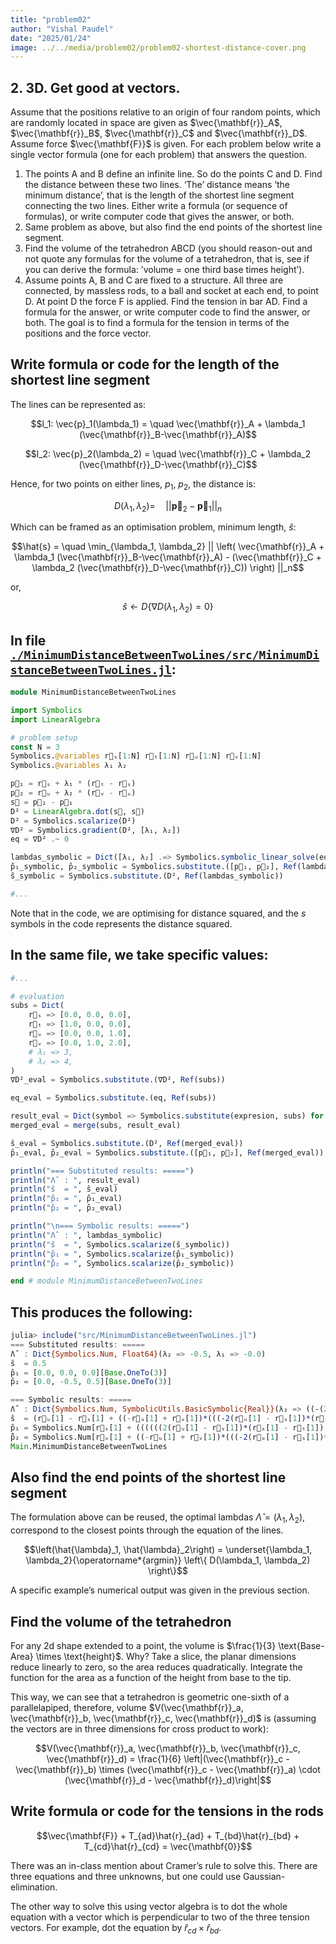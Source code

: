```yaml
---
title: "problem02"
author: "Vishal Paudel"
date: "2025/01/24"
image: ../../media/problem02/problem02-shortest-distance-cover.png
---
```


::: {.callout}
# 2\. **3D. Get good at vectors.**

Assume that the positions relative to an origin of four random points, which are randomly located in space are given as $\vec{\mathbf{r}}_A$, $\vec{\mathbf{r}}_B$, $\vec{\mathbf{r}}_C$ and $\vec{\mathbf{r}}_D$. Assume force $\vec{\mathbf{F}}$ is given. For each problem below write a single vector formula (one for each problem) that answers the question.  
 
1. The points A and B define an infinite line. So do the points C and D. Find the distance between these two lines. ‘The’ distance means ‘the minimum distance’, that is the length of the shortest line segment connecting the two lines. Either write a formula (or sequence of formulas), or write computer code that gives the answer, or both.  
2. Same problem as above, but also find the end points of the shortest line segment.  
3. Find the volume of the tetrahedron ABCD (you should reason-out and not quote any formulas for the volume of a tetrahedron, that is, see if you can derive the formula: ’volume = one third base times height’).  
4. Assume points A, B and C are fixed to a structure. All three are connected, by massless rods, to a ball and socket at each end, to point D. At point D the force  F is applied. Find the tension in bar AD. Find a formula for the answer, or write computer code to find the answer, or both. The goal is to find a formula for the tension in terms of the positions and the force vector.
:::

## Write formula or code for the length of the shortest line segment

The lines can be represented as:

$$l_1: \vec{p}_1(\lambda_1) = \quad \vec{\mathbf{r}}_A + \lambda_1 (\vec{\mathbf{r}}_B-\vec{\mathbf{r}}_A)$$

$$l_2: \vec{p}_2(\lambda_2) = \quad \vec{\mathbf{r}}_C + \lambda_2 (\vec{\mathbf{r}}_D-\vec{\mathbf{r}}_C)$$

Hence, for two points on either lines, $p_1$, $p_2$, the distance is:

$$D(\lambda_1, \lambda_2) = \quad \left|\left| \mathbf{\vec{p}}_2 - \mathbf{\vec{p}}_1 \right|\right|_n$$

Which can be framed as an optimisation problem, minimum length, $\hat{s}$:

$$\hat{s} = \quad \min_{\lambda_1, \lambda_2} || \left( \vec{\mathbf{r}}_A + \lambda_1 (\vec{\mathbf{r}}_B-\vec{\mathbf{r}}_A) - (\vec{\mathbf{r}}_C + \lambda_2 (\vec{\mathbf{r}}_D-\vec{\mathbf{r}}_C)) \right) ||_n$$

or,

$$\hat{s} \leftarrow D\left\{ \nabla D(\lambda_1, \lambda_2) = 0 \right\}$$

::: {.callout collapse=false}
# In file [`./MinimumDistanceBetweenTwoLines/src/MinimumDistanceBetweenTwoLines.jl`](./MinimumDistanceBetweenTwoLines/src/MinimumDistanceBetweenTwoLines.jl):

```julia
module MinimumDistanceBetweenTwoLines

import Symbolics
import LinearAlgebra

# problem setup
const N = 3
Symbolics.@variables r⃗ₛ[1:N] r⃗ₜ[1:N] r⃗ᵤ[1:N] r⃗ᵥ[1:N]
Symbolics.@variables λ₁ λ₂

p⃗₁ = r⃗ₛ + λ₁ * (r⃗ₜ - r⃗ₛ)
p⃗₂ = r⃗ᵤ + λ₂ * (r⃗ᵥ - r⃗ᵤ)
s⃗ = p⃗₂ - p⃗₁
D² = LinearAlgebra.dot(s⃗, s⃗)
D² = Symbolics.scalarize(D²)
∇D² = Symbolics.gradient(D², [λ₁, λ₂])
eq = ∇D² .~ 0

lambdas_symbolic = Dict([λ₁, λ₂] .=> Symbolics.symbolic_linear_solve(eq, [λ₁, λ₂]))
p̂₁_symbolic, p̂₂_symbolic = Symbolics.substitute.([p⃗₁, p⃗₂], Ref(lambdas_symbolic))
ŝ_symbolic = Symbolics.substitute.(D², Ref(lambdas_symbolic))

#...
```
:::

Note that in the code, we are optimising for distance squared, and the $s$ symbols in the code represents the distance squared.

::: {.callout collapse=true}
# In the same file, we take specific values:

```julia
#...

# evaluation
subs = Dict(
    r⃗ₛ => [0.0, 0.0, 0.0],
    r⃗ₜ => [1.0, 0.0, 0.0],
    r⃗ᵤ => [0.0, 0.0, 1.0],
    r⃗ᵥ => [0.0, 1.0, 2.0],
    # λ₁ => 3,
    # λ₂ => 4,
)
∇D²_eval = Symbolics.substitute.(∇D², Ref(subs))

eq_eval = Symbolics.substitute.(eq, Ref(subs))

result_eval = Dict(symbol => Symbolics.substitute(expresion, subs) for (symbol, expresion) in lambdas_symbolic)
merged_eval = merge(subs, result_eval)

ŝ_eval = Symbolics.substitute.(D², Ref(merged_eval))
p̂₁_eval, p̂₂_eval = Symbolics.substitute.([p⃗₁, p⃗₂], Ref(merged_eval))

println("=== Substituted results: =====")
println("Λ̂  : ", result_eval)
println("ŝ  = ", ŝ_eval)
println("p̂₁ = ", p̂₁_eval)
println("p̂₂ = ", p̂₂_eval)

println("\n=== Symbolic results: =====")
println("Λ̂  : ", lambdas_symbolic)
println("ŝ  = ", Symbolics.scalarize(ŝ_symbolic))
println("p̂₁ = ", Symbolics.scalarize(p̂₁_symbolic))
println("p̂̂₂ = ", Symbolics.scalarize(p̂₂_symbolic))

end # module MinimumDistanceBetweenTwoLines
```
:::

::: {.callout}
# This produces the following:

```julia
julia> include("src/MinimumDistanceBetweenTwoLines.jl")
=== Substituted results: =====
Λ̂  : Dict{Symbolics.Num, Float64}(λ₂ => -0.5, λ₁ => -0.0)
ŝ  = 0.5
p̂₁ = [0.0, 0.0, 0.0][Base.OneTo(3)]
p̂₂ = [0.0, -0.5, 0.5][Base.OneTo(3)]

=== Symbolic results: =====
Λ̂  : Dict{Symbolics.Num, SymbolicUtils.BasicSymbolic{Real}}(λ₂ => ((-(2(r⃗ᵤ[1] - r⃗ₛ[1])*(r⃗ₛ[1] - r⃗ₜ[1]) + 2(r⃗ᵤ[2] - r⃗ₛ[2])*(r⃗ₛ[2] - r⃗ₜ[2]) + 2(r⃗ᵤ[3] - r⃗ₛ[3])*(⃗rₛ[3] - r⃗ₜ[3]))*(-2(-r⃗ᵤ[1] + r⃗ᵥ[1])*(r⃗ₛ[1] - r⃗ₜ[1]) - 2(-r⃗ᵤ[2] + r⃗ᵥ[2])*(r⃗ₛ[2] - r⃗ₜ[2]) - 2(-r⃗ᵤ[3] + r⃗ᵥ[3])*(r⃗ₛ[3] - r⃗ₜ[3]))) / (-2((r⃗ₛ[1] - r⃗ₜ[1])^2) - 2((r⃗ₛ[2] - r⃗ₜ[2])^2) - 2((r⃗ₛ[3] - r⃗ₜ[3])^2)) + 2(-r⃗ᵤ[1] + r⃗ᵥ[1])*(r⃗ᵤ[1] - r⃗ₛ[1]) + 2(-r⃗ᵤ[2] + r⃗ᵥ[2])*(r⃗ᵤ[2] - r⃗ₛ[2]) + 2(r⃗ᵤ[3] - r⃗ₛ[3])*(-r⃗ᵤ[3] + r⃗ᵥ[3])) / ((-((-2(-⃗rᵤ[1] + r⃗ᵥ[1])*(r⃗ₛ[1] - r⃗ₜ[1]) - 2(-r⃗ᵤ[2] + r⃗ᵥ[2])*(r⃗ₛ[2] - r⃗ₜ[2]) - 2(-r⃗ᵤ[3] + r⃗ᵥ[3])*(r⃗ₛ[3] - r⃗ₜ[3]))^2)) / (-2((r⃗ₛ[1] - r⃗ₜ[1])^2) - 2((r⃗ₛ[2] - r⃗ₜ[2])^2) - 2((r⃗ₛ[3] - r⃗ₜ[3])^2)) - 2((-r⃗ᵤ[1] + r⃗ᵥ[1])^2) - 2((-r⃗ᵤ[2] + r⃗ᵥ[2])^2) - 2((-r⃗ᵤ[3] + r⃗ᵥ[3])^2)), λ₁ => ((-((-(2(r⃗ᵤ[1] - r⃗ₛ[1])*(r⃗ₛ[1] - r⃗ₜ[1]) + 2(r⃗ᵤ[2] - r⃗ₛ[2])*(r⃗ₛ[2] - r⃗ₜ[2]) + 2(r⃗ᵤ[3] - r⃗ₛ[3])*(r⃗ₛ[3] - r⃗ₜ[3]))*(-2(-r⃗ᵤ[1] + r⃗ᵥ[1])*(r⃗ₛ[1] - r⃗ₜ[1]) - 2(-r⃗ᵤ[2] + r⃗ᵥ[2])*(r⃗ₛ[2] - r⃗ₜ[2]) - 2(-r⃗ᵤ[3] + r⃗ᵥ[3])*(r⃗ₛ[3] - r⃗ₜ[3]))) / (-2((r⃗ₛ[1] - r⃗ₜ[1])^2) - 2((r⃗ₛ[2] - r⃗ₜ[2])^2) - 2((r⃗ₛ[3] - r⃗ₜ[3])^2)) + 2(-r⃗ᵤ[1] + r⃗ᵥ[1])*(r⃗ᵤ[1] - r⃗ₛ[1]) + 2(-r⃗ᵤ[2] + r⃗ᵥ[2])*(r⃗ᵤ[2] - r⃗ₛ[2]) + 2(r⃗ᵤ[3] - r⃗ₛ[3])*(-r⃗ᵤ[3] + r⃗ᵥ[3]))*(-2(-r⃗ᵤ[1] + r⃗ᵥ[1])*(r⃗ₛ[1] - r⃗ₜ[1]) - 2(-r⃗ᵤ[2] + r⃗ᵥ[2])*(r⃗ₛ[2] - r⃗ₜ[2]) - 2(-r⃗ᵤ[3] + r⃗ᵥ[3])*(r⃗ₛ[3] - r⃗ₜ[3]))) / ((-((-2(-r⃗ᵤ[1] + r⃗ᵥ[1])*(r⃗ₛ[1] - r⃗ₜ[1]) - 2(-r⃗ᵤ[2] + r⃗ᵥ[2])*(r⃗ₛ[2] - r⃗ₜ[2]) - 2(-r⃗ᵤ[3] + r⃗ᵥ[3])*(r⃗ₛ[3] - r⃗ₜ[3]))^2)) / (-2((r⃗ₛ[1] - r⃗ₜ[1])^2) - 2((r⃗ₛ[2] - r⃗ₜ[2])^2) - 2((r⃗ₛ[3] - r⃗ₜ[3])^2)) - 2((-r⃗ᵤ[1] + r⃗ᵥ[1])^2) - 2((-r⃗ᵤ[2] + r⃗ᵥ[2])^2) - 2((-r⃗ᵤ[3] + r⃗ᵥ[3])^2)) + 2(r⃗ᵤ[1] - r⃗ₛ[1])*(r⃗ₛ[1] - r⃗ₜ[1]) + 2(r⃗ᵤ[2] - r⃗ₛ[2])*(r⃗ₛ[2] - r⃗ₜ[2]) + 2(r⃗ᵤ[3] - r⃗ₛ[3])*(r⃗ₛ[3] - r⃗ₜ[3])) / (-2((r⃗ₛ[1] - r⃗ₜ[1])^2) - 2((r⃗ₛ[2] - r⃗ₜ[2])^2) - 2((r⃗ₛ[3] - r⃗ₜ[3])^2)))
ŝ  = (r⃗ᵤ[1] - r⃗ₛ[1] + ((-r⃗ᵤ[1] + r⃗ᵥ[1])*(((-2(r⃗ᵤ[1] - r⃗ₛ[1])*(r⃗ₛ[1] - r⃗ₜ[1]) - 2(r⃗ᵤ[2] - r⃗ₛ[2])*(r⃗ₛ[2] - r⃗ₜ[2]) - 2(r⃗ᵤ[3] - r⃗ₛ[3])*(r⃗ₛ[3] - r⃗ₜ[3]))*(-2(-r⃗ᵤ[1] + r⃗ᵥ[1])*(r⃗ₛ[1] - r⃗ₜ[1]) - 2(-r⃗ᵤ[2] + r⃗ᵥ[2])*(r⃗ₛ[2] - r⃗ₜ[2]) - 2(-r⃗ᵤ[3] + r⃗ᵥ[3])*(r⃗ₛ[3] - r⃗ₜ[3]))) / (-2((r⃗ₛ[1] - r⃗ₜ[1])^2) - 2((r⃗ₛ[2] - r⃗ₜ[2])^2) - 2((r⃗ₛ[3] - r⃗ₜ[3])^2)) + 2(-r⃗ᵤ[1] + r⃗ᵥ[1])*(r⃗ᵤ[1] - r⃗ₛ[1]) + 2(-r⃗ᵤ[2] + r⃗ᵥ[2])*(r⃗ᵤ[2] - r⃗ₛ[2]) + 2(r⃗ᵤ[3] - r⃗ₛ[3])*(-r⃗ᵤ[3] + r⃗ᵥ[3]))) / ((-((-2(-r⃗ᵤ[1] + r⃗ᵥ[1])*(r⃗ₛ[1] - r⃗ₜ[1]) - 2(-r⃗ᵤ[2] + r⃗ᵥ[2])*(r⃗ₛ[2] - r⃗ₜ[2]) - 2(-r⃗ᵤ[3] + r⃗ᵥ[3])*(r⃗ₛ[3] - r⃗ₜ[3]))^2)) / (-2((r⃗ₛ[1] - r⃗ₜ[1])^2) - 2((r⃗ₛ[2] - r⃗ₜ[2])^2) - 2((r⃗ₛ[3] - r⃗ₜ[3])^2)) - 2((-r⃗ᵤ[1] + r⃗ᵥ[1])^2) - 2((-r⃗ᵤ[2] + r⃗ᵥ[2])^2) - 2((-r⃗ᵤ[3] + r⃗ᵥ[3])^2)) + (((((-(-2(r⃗ᵤ[1] - r⃗ₛ[1])*(r⃗ₛ[1] - r⃗ₜ[1]) - 2(r⃗ᵤ[2] - r⃗ₛ[2])*(r⃗ₛ[2] - r⃗ₜ[2]) - 2(r⃗ᵤ[3] - ⃗rₛ[3])*(r⃗ₛ[3] - r⃗ₜ[3]))*(-2(-r⃗ᵤ[1] + r⃗ᵥ[1])*(r⃗ₛ[1] - r⃗ₜ[1]) - 2(-r⃗ᵤ[2] + r⃗ᵥ[2])*(r⃗ₛ[2] - r⃗ₜ[2]) - 2(-r⃗ᵤ[3] + r⃗ᵥ[3])*(r⃗ₛ[3] - r⃗ₜ[3]))) / (-2((r⃗ₛ[1] - r⃗ₜ[1])^2) - 2((r⃗ₛ[2] - r⃗ₜ[2])^2) - 2((r⃗ₛ[3] - r⃗ₜ[3])^2)) - 2(-r⃗ᵤ[1] + r⃗ᵥ[1])*(r⃗ᵤ[1] - r⃗ₛ[1]) - 2(-r⃗ᵤ[2] + r⃗ᵥ[2])*(r⃗ᵤ[2] - r⃗ₛ[2]) - 2(r⃗ᵤ[3] - r⃗ₛ[3])*(-r⃗ᵤ[3] + r⃗ᵥ[3]))*(-2(-r⃗ᵤ[1] + r⃗ᵥ[1])*(r⃗ₛ[1] - r⃗ₜ[1]) - 2(-r⃗ᵤ[2] + r⃗ᵥ[2])*(r⃗ₛ[2] - r⃗ₜ[2]) - 2(-r⃗ᵤ[3] + r⃗ᵥ[3])*(r⃗ₛ[3] - r⃗ₜ[3]))) / ((-((-2(-r⃗ᵤ[1] + r⃗ᵥ[1])*(r⃗ₛ[1] - r⃗ₜ[1]) - 2(-r⃗ᵤ[2] + r⃗ᵥ[2])*(r⃗ₛ[2] - r⃗ₜ[2]) - 2(-r⃗ᵤ[3] + r⃗ᵥ[3])*(r⃗ₛ[3] - r⃗ₜ[3]))^2)) / (-2((r⃗ₛ[1] - r⃗ₜ[1])^2) - 2((r⃗ₛ[2] - r⃗ₜ[2])^2) - 2((r⃗ₛ[3] - r⃗ₜ[3])^2)) - 2((-r⃗ᵤ[1] + r⃗ᵥ[1])^2) - 2((-r⃗ᵤ[2] + r⃗ᵥ[2])^2) - 2((-r⃗ᵤ[3] + r⃗ᵥ[3])^2)) + 2(r⃗ᵤ[1] - r⃗ₛ[1])*(r⃗ₛ[1] - r⃗ₜ[1]) + 2(r⃗ᵤ[2] - r⃗ₛ[2])*(r⃗ₛ[2] - r⃗ₜ[2]) + 2(r⃗ᵤ[3] - r⃗ₛ[3])*(r⃗ₛ[3] - r⃗ₜ[3]))*(r⃗ₛ[1] - r⃗ₜ[1])) / (-2((r⃗ₛ[1] - r⃗ₜ[1])^2) - 2((r⃗ₛ[2] - r⃗ₜ[2])^2) - 2((r⃗ₛ[3] - r⃗ₜ[3])^2)))^2 + (r⃗ᵤ[2] - r⃗ₛ[2] + (((((-(-2(r⃗ᵤ[1] - r⃗ₛ[1])*(r⃗ₛ[1] - r⃗ₜ[1]) - 2(r⃗ᵤ[2] - r⃗ₛ[2])*(r⃗ₛ[2] - r⃗ₜ[2]) - 2(r⃗ᵤ[3] - r⃗ₛ[3])*(r⃗ₛ[3] - r⃗ₜ[3]))*(-2(-r⃗ᵤ[1] + r⃗ᵥ[1])*(r⃗ₛ[1] - r⃗ₜ[1]) - 2(-r⃗ᵤ[2] + r⃗ᵥ[2])*(r⃗ₛ[2] - r⃗ₜ[2]) - 2(-r⃗ᵤ[3] + r⃗ᵥ[3])*(r⃗ₛ[3] - r⃗ₜ[3]))) / (-2((r⃗ₛ[1] - r⃗ₜ[1])^2) - 2((r⃗ₛ[2] - r⃗ₜ[2])^2) - 2((r⃗ₛ[3] - r⃗ₜ[3])^2)) - 2(-r⃗ᵤ[1] + r⃗ᵥ[1])*(r⃗ᵤ[1] - r⃗ₛ[1]) - 2(-r⃗ᵤ[2] + r⃗ᵥ[2])*(r⃗ᵤ[2] - r⃗ₛ[2]) - 2(r⃗ᵤ[3] - r⃗ₛ[3])*(-r⃗ᵤ[3] + r⃗ᵥ[3]))*(-2(-r⃗ᵤ[1] + r⃗ᵥ[1])*(r⃗ₛ[1] - r⃗ₜ[1]) - 2(-r⃗ᵤ[2] + r⃗ᵥ[2])*(r⃗ₛ[2] - r⃗ₜ[2]) - 2(-r⃗ᵤ[3] + r⃗ᵥ[3])*(r⃗ₛ[3] - r⃗ₜ[3]))) / ((-((-2(-r⃗ᵤ[1] + r⃗ᵥ[1])*(r⃗ₛ[1] - r⃗ₜ[1]) - 2(-r⃗ᵤ[2] + r⃗ᵥ[2])*(r⃗ₛ[2] - r⃗ₜ[2]) - 2(-r⃗ᵤ[3] + r⃗ᵥ[3])*(r⃗ₛ[3] - r⃗ₜ[3]))^2)) / (-2((r⃗ₛ[1] - r⃗ₜ[1])^2) - 2((r⃗ₛ[2] - r⃗ₜ[2])^2) - 2((r⃗ₛ[3] - r⃗ₜ[3])^2)) - 2((-r⃗ᵤ[1] + r⃗ᵥ[1])^2) - 2((-r⃗ᵤ[2] + r⃗ᵥ[2])^2) - 2((-r⃗ᵤ[3] + r⃗ᵥ[3])^2)) + 2(r⃗ᵤ[1] - r⃗ₛ[1])*(r⃗ₛ[1] - r⃗ₜ[1]) + 2(r⃗ᵤ[2] - r⃗ₛ[2])*(r⃗ₛ[2] - r⃗ₜ[2]) + 2(r⃗ᵤ[3] - r⃗ₛ[3])*(r⃗ₛ[3] - r⃗ₜ[3]))*(r⃗ₛ[2] - r⃗ₜ[2])) / (-2((r⃗ₛ[1] - r⃗ₜ[1])^2) - 2((r⃗ₛ[2] - r⃗ₜ[2])^2) - 2((r⃗ₛ[3] - r⃗ₜ[3])^2)) + ((((-2(r⃗ᵤ[1] - r⃗ₛ[1])*(r⃗ₛ[1] - r⃗ₜ[1]) - 2(r⃗ᵤ[2] - r⃗ₛ[2])*(r⃗ₛ[2] - r⃗ₜ[2]) - 2(r⃗ᵤ[3] - r⃗ₛ[3])*(r⃗ₛ[3] - r⃗ₜ[3]))*(-2(-r⃗ᵤ[1] + r⃗ᵥ[1])*(r⃗ₛ[1] - r⃗ₜ[1]) - 2(-r⃗ᵤ[2] + r⃗ᵥ[2])*(r⃗ₛ[2] - r⃗ₜ[2]) - 2(-r⃗ᵤ[3] + r⃗ᵥ[3])*(r⃗ₛ[3] - r⃗ₜ[3]))) / (-2((r⃗ₛ[1] - r⃗ₜ[1])^2) - 2((r⃗ₛ[2] - r⃗ₜ[2])^2) - 2((r⃗ₛ[3] - r⃗ₜ[3])^2)) + 2(-r⃗ᵤ[1] + r⃗ᵥ[1])*(r⃗ᵤ[1] - r⃗ₛ[1]) + 2(-r⃗ᵤ[2] + r⃗ᵥ[2])*(r⃗ᵤ[2] - r⃗ₛ[2]) + 2(r⃗ᵤ[3] - r⃗ₛ[3])*(-r⃗ᵤ[3] + r⃗ᵥ[3]))*(-r⃗ᵤ[2] + r⃗ᵥ[2])) / ((-((-2(-r⃗ᵤ[1] + r⃗ᵥ[1])*(r⃗ₛ[1] - r⃗ₜ[1]) - 2(-r⃗ᵤ[2] + r⃗ᵥ[2])*(r⃗ₛ[2] - r⃗ₜ[2]) - 2(-r⃗ᵤ[3] + r⃗ᵥ[3])*(r⃗ₛ[3] - r⃗ₜ[3]))^2)) / (-2((r⃗ₛ[1] - r⃗ₜ[1])^2) - 2((r⃗ₛ[2] - r⃗ₜ[2])^2) - 2((r⃗ₛ[3] - r⃗ₜ[3])^2)) - 2((-r⃗ᵤ[1] + r⃗ᵥ[1])^2) - 2((-r⃗ᵤ[2] + r⃗ᵥ[2])^2) - 2((-r⃗ᵤ[3] + r⃗ᵥ[3])^2)))^2 + (r⃗ᵤ[3] - r⃗ₛ[3] + ((((((-2(r⃗ᵤ[1] - r⃗ₛ[1])*(r⃗ₛ[1] - r⃗ₜ[1]) - 2(r⃗ᵤ[2] - r⃗ₛ[2])*(r⃗ₛ[2] - r⃗ₜ[2]) - 2(r⃗ᵤ[3] - r⃗ₛ[3])*(r⃗ₛ[3] - r⃗ₜ[3]))*(-2(-r⃗ᵤ[1] + r⃗ᵥ[1])*(r⃗ₛ[1] - r⃗ₜ[1]) - 2(-r⃗ᵤ[2] + r⃗ᵥ[2])*(r⃗ₛ[2] - r⃗ₜ[2]) - 2(-r⃗ᵤ[3] + r⃗ᵥ[3])*(r⃗ₛ[3] - r⃗ₜ[3]))) / (-2((r⃗ₛ[1] - r⃗ₜ[1])^2) - 2((r⃗ₛ[2] - r⃗ₜ[2])^2) - 2((r⃗ₛ[3] - r⃗ₜ[3])^2)) + 2(-r⃗ᵤ[1] + r⃗ᵥ[1])*(r⃗ᵤ[1] - r⃗ₛ[1]) + 2(-r⃗ᵤ[2] + r⃗ᵥ[2])*(r⃗ᵤ[2] - r⃗ₛ[2]) + 2(r⃗ᵤ[3] - r⃗ₛ[3])*(-r⃗ᵤ[3] + r⃗ᵥ[3]))*(-2(-r⃗ᵤ[1] + r⃗ᵥ[1])*(r⃗ₛ[1] - r⃗ₜ[1]) - 2(-r⃗ᵤ[2] + r⃗ᵥ[2])*(r⃗ₛ[2] - r⃗ₜ[2]) - 2(-r⃗ᵤ[3] + r⃗ᵥ[3])*(r⃗ₛ[3] - r⃗ₜ[3]))) / ((-((-2(-r⃗ᵤ[1] + r⃗ᵥ[1])*(r⃗ₛ[1] - r⃗ₜ[1]) - 2(-r⃗ᵤ[2] + r⃗ᵥ[2])*(r⃗ₛ[2] - r⃗ₜ[2]) - 2(-r⃗ᵤ[3] + r⃗ᵥ[3])*(r⃗ₛ[3] - r⃗ₜ[3]))^2)) / (-2((r⃗ₛ[1] - r⃗ₜ[1])^2) - 2((r⃗ₛ[2] - r⃗ₜ[2])^2) - 2((r⃗ₛ[3] - r⃗ₜ[3])^2)) - 2((-r⃗ᵤ[1] + r⃗ᵥ[1])^2) - 2((-r⃗ᵤ[2] + r⃗ᵥ[2])^2) - 2((-r⃗ᵤ[3] + r⃗ᵥ[3])^2)) - 2(r⃗ᵤ[1] - r⃗ₛ[1])*(r⃗ₛ[1] - r⃗ₜ[1]) - 2(r⃗ᵤ[2] - r⃗ₛ[2])*(r⃗ₛ[2] - r⃗ₜ[2]) - 2(r⃗ᵤ[3] - r⃗ₛ[3])*(r⃗ₛ[3] - r⃗ₜ[3]))*(-r⃗ₛ[3] + r⃗ₜ[3])) / (-2((r⃗ₛ[1] - r⃗ₜ[1])^2) - 2((r⃗ₛ[2] - r⃗ₜ[2])^2) - 2((r⃗ₛ[3] - r⃗ₜ[3])^2)) + ((((-2(r⃗ᵤ[1] - r⃗ₛ[1])*(r⃗ₛ[1] - r⃗ₜ[1]) - 2(r⃗ᵤ[2] - r⃗ₛ[2])*(r⃗ₛ[2] - r⃗ₜ[2]) - 2(r⃗ᵤ[3] - r⃗ₛ[3])*(r⃗ₛ[3] - r⃗ₜ[3]))*(-2(-r⃗ᵤ[1] + r⃗ᵥ[1])*(r⃗ₛ[1] - r⃗ₜ[1]) - 2(-r⃗ᵤ[2] + r⃗ᵥ[2])*(r⃗ₛ[2] - r⃗ₜ[2]) - 2(-r⃗ᵤ[3] + r⃗ᵥ[3])*(r⃗ₛ[3] - r⃗ₜ[3]))) / (-2((r⃗ₛ[1] - r⃗ₜ[1])^2) - 2((r⃗ₛ[2] - r⃗ₜ[2])^2) - 2((r⃗ₛ[3] - r⃗ₜ[3])^2)) + 2(-r⃗ᵤ[1] + r⃗ᵥ[1])*(r⃗ᵤ[1] - r⃗ₛ[1]) + 2(-r⃗ᵤ[2] + r⃗ᵥ[2])*(r⃗ᵤ[2] - r⃗ₛ[2]) + 2(r⃗ᵤ[3] - r⃗ₛ[3])*(-r⃗ᵤ[3] + r⃗ᵥ[3]))*(-r⃗ᵤ[3] + r⃗ᵥ[3])) / ((-((-2(-r⃗ᵤ[1] + r⃗ᵥ[1])*(r⃗ₛ[1] - r⃗ₜ[1]) - 2(-r⃗ᵤ[2] + r⃗ᵥ[2])*(r⃗ₛ[2] - r⃗ₜ[2]) - 2(-r⃗ᵤ[3] + r⃗ᵥ[3])*(r⃗ₛ[3] - r⃗ₜ[3]))^2)) / (-2((r⃗ₛ[1] - r⃗ₜ[1])^2) - 2((r⃗ₛ[2] - r⃗ₜ[2])^2) - 2((r⃗ₛ[3] - r⃗ₜ[3])^2)) - 2((-r⃗ᵤ[1] + r⃗ᵥ[1])^2) - 2((-r⃗ᵤ[2] + r⃗ᵥ[2])^2) - 2((-r⃗ᵤ[3] + r⃗ᵥ[3])^2)))^2
p̂₁ = Symbolics.Num[r⃗ₛ[1] + ((((((2(r⃗ᵤ[1] - r⃗ₛ[1])*(r⃗ₛ[1] - r⃗ₜ[1]) + 2(r⃗ᵤ[2] - r⃗ₛ[2])*(r⃗ₛ[2] - r⃗ₜ[2]) + 2(r⃗ᵤ[3] - r⃗ₛ[3])*(r⃗ₛ[3] - r⃗ₜ[3]))*(-2(-r⃗ᵤ[1] + r⃗ᵥ[1])*(⃗rₛ[1] - r⃗ₜ[1]) - 2(-r⃗ᵤ[2] + r⃗ᵥ[2])*(r⃗ₛ[2] - r⃗ₜ[2]) - 2(-r⃗ᵤ[3] + r⃗ᵥ[3])*(r⃗ₛ[3] - r⃗ₜ[3]))) / (-2((r⃗ₛ[1] - r⃗ₜ[1])^2) - 2((r⃗ₛ[2] - r⃗ₜ[2])^2) - 2((r⃗ₛ[3] - r⃗ₜ[3])^2)) - 2(-r⃗ᵤ[1] + r⃗ᵥ[1])*(r⃗ᵤ[1] - r⃗ₛ[1]) - 2(-r⃗ᵤ[2] + r⃗ᵥ[2])*(r⃗ᵤ[2] - r⃗ₛ[2]) - 2(r⃗ᵤ[3] - r⃗ₛ[3])*(-r⃗ᵤ[3] + r⃗ᵥ[3]))*(-2(-r⃗ᵤ[1] + r⃗ᵥ[1])*(r⃗ₛ[1] - r⃗ₜ[1]) - 2(-r⃗ᵤ[2] + r⃗ᵥ[2])*(r⃗ₛ[2] - r⃗ₜ[2]) - 2(-r⃗ᵤ[3] + r⃗ᵥ[3])*(r⃗ₛ[3] - r⃗ₜ[3]))) / ((-((-2(-r⃗ᵤ[1] + r⃗ᵥ[1])*(r⃗ₛ[1] - r⃗ₜ[1]) - 2(-r⃗ᵤ[2] + r⃗ᵥ[2])*(r⃗ₛ[2] - r⃗ₜ[2]) - 2(-r⃗ᵤ[3] + r⃗ᵥ[3])*(r⃗ₛ[3] - r⃗ₜ[3]))^2)) / (-2((r⃗ₛ[1] - r⃗ₜ[1])^2) - 2((r⃗ₛ[2] - r⃗ₜ[2])^2) - 2((r⃗ₛ[3] - r⃗ₜ[3])^2)) - 2((-r⃗ᵤ[1] + r⃗ᵥ[1])^2) - 2((-r⃗ᵤ[2] + r⃗ᵥ[2])^2) - 2((-r⃗ᵤ[3] + r⃗ᵥ[3])^2)) + 2(r⃗ᵤ[1] - r⃗ₛ[1])*(r⃗ₛ[1] - r⃗ₜ[1]) + 2(r⃗ᵤ[2] - r⃗ₛ[2])*(r⃗ₛ[2] - r⃗ₜ[2]) + 2(r⃗ᵤ[3] - r⃗ₛ[3])*(r⃗ₛ[3] - r⃗ₜ[3]))*(-r⃗ₛ[1] + r⃗ₜ[1])) / (-2((r⃗ₛ[1] - r⃗ₜ[1])^2) - 2((r⃗ₛ[2] - r⃗ₜ[2])^2) - 2((r⃗ₛ[3] - r⃗ₜ[3])^2)), r⃗ₛ[2] + ((((((2(r⃗ᵤ[1] - r⃗ₛ[1])*(r⃗ₛ[1] - r⃗ₜ[1]) + 2(r⃗ᵤ[2] - r⃗ₛ[2])*(r⃗ₛ[2] - r⃗ₜ[2]) + 2(r⃗ᵤ[3] - r⃗ₛ[3])*(r⃗ₛ[3] - r⃗ₜ[3]))*(-2(-r⃗ᵤ[1] + r⃗ᵥ[1])*(r⃗ₛ[1] - r⃗ₜ[1]) - 2(-r⃗ᵤ[2] + r⃗ᵥ[2])*(r⃗ₛ[2] - r⃗ₜ[2]) - 2(-r⃗ᵤ[3] + r⃗ᵥ[3])*(r⃗ₛ[3] - r⃗ₜ[3]))) / (-2((r⃗ₛ[1] - r⃗ₜ[1])^2) - 2((r⃗ₛ[2] - r⃗ₜ[2])^2) - 2((r⃗ₛ[3] - r⃗ₜ[3])^2)) - 2(-r⃗ᵤ[1] + r⃗ᵥ[1])*(r⃗ᵤ[1] - r⃗ₛ[1]) - 2(-r⃗ᵤ[2] + r⃗ᵥ[2])*(r⃗ᵤ[2] - r⃗ₛ[2]) - 2(r⃗ᵤ[3] - r⃗ₛ[3])*(-r⃗ᵤ[3] + r⃗ᵥ[3]))*(-2(-r⃗ᵤ[1] + r⃗ᵥ[1])*(r⃗ₛ[1] - r⃗ₜ[1]) - 2(-r⃗ᵤ[2] + r⃗ᵥ[2])*(r⃗ₛ[2] - r⃗ₜ[2]) - 2(-r⃗ᵤ[3] + r⃗ᵥ[3])*(r⃗ₛ[3] - r⃗ₜ[3]))) / ((-((-2(-r⃗ᵤ[1] + r⃗ᵥ[1])*(r⃗ₛ[1] - r⃗ₜ[1]) - 2(-r⃗ᵤ[2] + r⃗ᵥ[2])*(r⃗ₛ[2] - ⃗rₜ[2]) - 2(-r⃗ᵤ[3] + r⃗ᵥ[3])*(r⃗ₛ[3] - r⃗ₜ[3]))^2)) / (-2((r⃗ₛ[1] - r⃗ₜ[1])^2) - 2((r⃗ₛ[2] - r⃗ₜ[2])^2) - 2((r⃗ₛ[3] - r⃗ₜ[3])^2)) - 2((-r⃗ᵤ[1] + r⃗ᵥ[1])^2) - 2((-r⃗ᵤ[2] + r⃗ᵥ[2])^2) - 2((-r⃗ᵤ[3] + r⃗ᵥ[3])^2)) + 2(r⃗ᵤ[1] - r⃗ₛ[1])*(r⃗ₛ[1] - r⃗ₜ[1]) + 2(r⃗ᵤ[2] - r⃗ₛ[2])*(r⃗ₛ[2] - r⃗ₜ[2]) + 2(r⃗ᵤ[3] - r⃗ₛ[3])*(r⃗ₛ[3] - r⃗ₜ[3]))*(-r⃗ₛ[2] + r⃗ₜ[2])) / (-2((r⃗ₛ[1] - r⃗ₜ[1])^2) - 2((r⃗ₛ[2] - r⃗ₜ[2])^2) - 2((r⃗ₛ[3] - r⃗ₜ[3])^2)), r⃗ₛ[3] + ((((((2(r⃗ᵤ[1] - r⃗ₛ[1])*(r⃗ₛ[1] - r⃗ₜ[1]) + 2(r⃗ᵤ[2] - r⃗ₛ[2])*(r⃗ₛ[2] - r⃗ₜ[2]) + 2(r⃗ᵤ[3] - r⃗ₛ[3])*(r⃗ₛ[3] - r⃗ₜ[3]))*(-2(-r⃗ᵤ[1] + r⃗ᵥ[1])*(r⃗ₛ[1] - r⃗ₜ[1]) - 2(-r⃗ᵤ[2] + r⃗ᵥ[2])*(r⃗ₛ[2] - r⃗ₜ[2]) - 2(-r⃗ᵤ[3] + r⃗ᵥ[3])*(r⃗ₛ[3] - r⃗ₜ[3]))) / (-2((r⃗ₛ[1] - r⃗ₜ[1])^2) - 2((r⃗ₛ[2] - r⃗ₜ[2])^2) - 2((r⃗ₛ[3] - r⃗ₜ[3])^2)) - 2(-r⃗ᵤ[1] + r⃗ᵥ[1])*(r⃗ᵤ[1] - r⃗ₛ[1]) - 2(-r⃗ᵤ[2] + r⃗ᵥ[2])*(r⃗ᵤ[2] - r⃗ₛ[2]) - 2(r⃗ᵤ[3] - r⃗ₛ[3])*(-r⃗ᵤ[3] + r⃗ᵥ[3]))*(-2(-r⃗ᵤ[1] + r⃗ᵥ[1])*(r⃗ₛ[1] - r⃗ₜ[1]) - 2(-r⃗ᵤ[2] + r⃗ᵥ[2])*(r⃗ₛ[2] - r⃗ₜ[2]) - 2(-r⃗ᵤ[3] + r⃗ᵥ[3])*(r⃗ₛ[3] - r⃗ₜ[3]))) / ((-((-2(-r⃗ᵤ[1] + r⃗ᵥ[1])*(r⃗ₛ[1] - r⃗ₜ[1]) - 2(-r⃗ᵤ[2] + r⃗ᵥ[2])*(r⃗ₛ[2] - r⃗ₜ[2]) - 2(-r⃗ᵤ[3] + r⃗ᵥ[3])*(r⃗ₛ[3] - r⃗ₜ[3]))^2)) / (-2((r⃗ₛ[1] - r⃗ₜ[1])^2) - 2((r⃗ₛ[2] - r⃗ₜ[2])^2) - 2((r⃗ₛ[3] - r⃗ₜ[3])^2)) - 2((-r⃗ᵤ[1] + r⃗ᵥ[1])^2) - 2((-r⃗ᵤ[2] + r⃗ᵥ[2])^2) - 2((-r⃗ᵤ[3] + r⃗ᵥ[3])^2)) + 2(r⃗ᵤ[1] - r⃗ₛ[1])*(r⃗ₛ[1] - r⃗ₜ[1]) + 2(r⃗ᵤ[2] - r⃗ₛ[2])*(r⃗ₛ[2] - r⃗ₜ[2]) + 2(r⃗ᵤ[3] - r⃗ₛ[3])*(r⃗ₛ[3] - r⃗ₜ[3]))*(-r⃗ₛ[3] + r⃗ₜ[3])) / (-2((r⃗ₛ[1] - r⃗ₜ[1])^2) - 2((r⃗ₛ[2] - r⃗ₜ[2])^2) - 2((r⃗ₛ[3] - r⃗ₜ[3])^2))]
p̂̂₂ = Symbolics.Num[r⃗ᵤ[1] + ((-r⃗ᵤ[1] + r⃗ᵥ[1])*(((-2(r⃗ᵤ[1] - r⃗ₛ[1])*(r⃗ₛ[1] - r⃗ₜ[1]) - 2(r⃗ᵤ[2] - r⃗ₛ[2])*(r⃗ₛ[2] - r⃗ₜ[2]) - 2(r⃗ᵤ[3] - r⃗ₛ[3])*(r⃗ₛ[3] - r⃗ₜ[3]))*(-2(-⃗rᵤ[1] + r⃗ᵥ[1])*(r⃗ₛ[1] - r⃗ₜ[1]) - 2(-r⃗ᵤ[2] + r⃗ᵥ[2])*(r⃗ₛ[2] - r⃗ₜ[2]) - 2(-r⃗ᵤ[3] + r⃗ᵥ[3])*(r⃗ₛ[3] - r⃗ₜ[3]))) / (-2((r⃗ₛ[1] - r⃗ₜ[1])^2) - 2((r⃗ₛ[2] - r⃗ₜ[2])^2) - 2((r⃗ₛ[3] - r⃗ₜ[3])^2)) + 2(-r⃗ᵤ[1] + r⃗ᵥ[1])*(r⃗ᵤ[1] - r⃗ₛ[1]) + 2(-r⃗ᵤ[2] + r⃗ᵥ[2])*(r⃗ᵤ[2] - r⃗ₛ[2]) + 2(r⃗ᵤ[3] - r⃗ₛ[3])*(-r⃗ᵤ[3] + r⃗ᵥ[3]))) / ((-((-2(-r⃗ᵤ[1] + r⃗ᵥ[1])*(r⃗ₛ[1] - r⃗ₜ[1]) - 2(-r⃗ᵤ[2] + r⃗ᵥ[2])*(r⃗ₛ[2] - r⃗ₜ[2]) - 2(-r⃗ᵤ[3] + r⃗ᵥ[3])*(r⃗ₛ[3] - r⃗ₜ[3]))^2)) / (-2((r⃗ₛ[1] - r⃗ₜ[1])^2) - 2((r⃗ₛ[2] - r⃗ₜ[2])^2) - 2((r⃗ₛ[3] - r⃗ₜ[3])^2)) - 2((-r⃗ᵤ[1] + r⃗ᵥ[1])^2) - 2((-r⃗ᵤ[2] + r⃗ᵥ[2])^2) - 2((-r⃗ᵤ[3] + r⃗ᵥ[3])^2)), r⃗ᵤ[2] + ((((-2(r⃗ᵤ[1] - r⃗ₛ[1])*(r⃗ₛ[1] - r⃗ₜ[1]) - 2(r⃗ᵤ[2] - r⃗ₛ[2])*(r⃗ₛ[2] - r⃗ₜ[2]) - 2(r⃗ᵤ[3] - r⃗ₛ[3])*(r⃗ₛ[3] - r⃗ₜ[3]))*(-2(-r⃗ᵤ[1] + r⃗ᵥ[1])*(r⃗ₛ[1] - r⃗ₜ[1]) - 2(-r⃗ᵤ[2] + r⃗ᵥ[2])*(r⃗ₛ[2] - r⃗ₜ[2]) - 2(-r⃗ᵤ[3] + r⃗ᵥ[3])*(r⃗ₛ[3] - r⃗ₜ[3]))) / (-2((r⃗ₛ[1] - r⃗ₜ[1])^2) - 2((r⃗ₛ[2] - r⃗ₜ[2])^2) - 2((r⃗ₛ[3] - r⃗ₜ[3])^2)) + 2(-r⃗ᵤ[1] + r⃗ᵥ[1])*(r⃗ᵤ[1] - r⃗ₛ[1]) + 2(-r⃗ᵤ[2] + r⃗ᵥ[2])*(r⃗ᵤ[2] - r⃗ₛ[2]) + 2(r⃗ᵤ[3] - r⃗ₛ[3])*(-r⃗ᵤ[3] + r⃗ᵥ[3]))*(-r⃗ᵤ[2] + r⃗ᵥ[2])) / ((-((-2(-r⃗ᵤ[1] + r⃗ᵥ[1])*(r⃗ₛ[1] - r⃗ₜ[1]) - 2(-r⃗ᵤ[2] + r⃗ᵥ[2])*(r⃗ₛ[2] - r⃗ₜ[2]) - 2(-r⃗ᵤ[3] + r⃗ᵥ[3])*(r⃗ₛ[3] - r⃗ₜ[3]))^2)) / (-2((r⃗ₛ[1] - r⃗ₜ[1])^2) - 2((r⃗ₛ[2] - r⃗ₜ[2])^2) - 2((r⃗ₛ[3] - r⃗ₜ[3])^2)) - 2((-r⃗ᵤ[1] + r⃗ᵥ[1])^2) - 2((-r⃗ᵤ[2] + r⃗ᵥ[2])^2) - 2((-r⃗ᵤ[3] + r⃗ᵥ[3])^2)), r⃗ᵤ[3] + ((((-2(r⃗ᵤ[1] - r⃗ₛ[1])*(r⃗ₛ[1] - r⃗ₜ[1]) - 2(r⃗ᵤ[2] - r⃗ₛ[2])*(r⃗ₛ[2] - r⃗ₜ[2]) - 2(r⃗ᵤ[3] - r⃗ₛ[3])*(r⃗ₛ[3] - r⃗ₜ[3]))*(-2(-r⃗ᵤ[1] + r⃗ᵥ[1])*(r⃗ₛ[1] - r⃗ₜ[1]) - 2(-r⃗ᵤ[2] + r⃗ᵥ[2])*(r⃗ₛ[2] - r⃗ₜ[2]) - 2(-r⃗ᵤ[3] + r⃗ᵥ[3])*(r⃗ₛ[3] - r⃗ₜ[3]))) / (-2((r⃗ₛ[1] - r⃗ₜ[1])^2) - 2((r⃗ₛ[2] - r⃗ₜ[2])^2) - 2((r⃗ₛ[3] - r⃗ₜ[3])^2)) + 2(-r⃗ᵤ[1] + r⃗ᵥ[1])*(r⃗ᵤ[1] - r⃗ₛ[1]) + 2(-r⃗ᵤ[2] + r⃗ᵥ[2])*(r⃗ᵤ[2] - r⃗ₛ[2]) + 2(r⃗ᵤ[3] - r⃗ₛ[3])*(-r⃗ᵤ[3] + r⃗ᵥ[3]))*(-r⃗ᵤ[3] + r⃗ᵥ[3])) / ((-((-2(-r⃗ᵤ[1] + r⃗ᵥ[1])*(r⃗ₛ[1] - r⃗ₜ[1]) - 2(-r⃗ᵤ[2] + r⃗ᵥ[2])*(r⃗ₛ[2] - r⃗ₜ[2]) - 2(-r⃗ᵤ[3] + r⃗ᵥ[3])*(r⃗ₛ[3] - r⃗ₜ[3]))^2)) / (-2((r⃗ₛ[1] - r⃗ₜ[1])^2) - 2((r⃗ₛ[2] - r⃗ₜ[2])^2) - 2((r⃗ₛ[3] - r⃗ₜ[3])^2)) - 2((-r⃗ᵤ[1] + r⃗ᵥ[1])^2) - 2((-r⃗ᵤ[2] + r⃗ᵥ[2])^2) - 2((-r⃗ᵤ[3] + r⃗ᵥ[3])^2))]
Main.MinimumDistanceBetweenTwoLines
```
:::

## Also find the end points of the shortest line segment

The formulation above can be reused, the optimal lambdas $\hat{\Lambda} = (\lambda_1, \lambda_2)$, correspond to the closest points through the equation of the lines.

$$\left(\hat{\lambda}_1, \hat{\lambda}_2\right) = \underset{\lambda_1, \lambda_2}{\operatorname*{argmin}} \left\{ D(\lambda_1, \lambda_2) \right\}$$

A specific example's numerical output was given in the previous section.

## Find the volume of the tetrahedron

For any 2d shape extended to a point, the volume is $\frac{1}{3} \text{Base-Area} \times \text{height}$. Why? Take a slice, the planar dimensions reduce linearly to zero, so the area reduces quadratically. Integrate the function for the area as a function of the height from base to the tip.

This way, we can see that a tetrahedron is geometric one-sixth of a parallelapiped, therefore, volume $V(\vec{\mathbf{r}}_a, \vec{\mathbf{r}}_b, \vec{\mathbf{r}}_c, \vec{\mathbf{r}}_d)$ is (assuming the vectors are in three dimensions for cross product to work):

$$V(\vec{\mathbf{r}}_a, \vec{\mathbf{r}}_b, \vec{\mathbf{r}}_c, \vec{\mathbf{r}}_d) = \frac{1}{6} \left|(\vec{\mathbf{r}}_c - \vec{\mathbf{r}}_b) \times (\vec{\mathbf{r}}_c - \vec{\mathbf{r}}_a) \cdot (\vec{\mathbf{r}}_d - \vec{\mathbf{r}}_d)\right|$$

## Write formula or code for the tensions in the rods

$$\vec{\mathbf{F}} + T_{ad}\hat{r}_{ad} + T_{bd}\hat{r}_{bd} + T_{cd}\hat{r}_{cd} = \vec{\mathbf{0}}$$

There was an in-class mention about Cramer's rule to solve this. There are three equations and three unknowns, but one could use Gaussian-elimination.

The other way to solve this using vector algebra is to dot the whole equation with a vector which is perpendicular to two of the three tension vectors. For example, dot the equation by $\hat{r}_{cd} \times \hat{r}_{bd}$.
